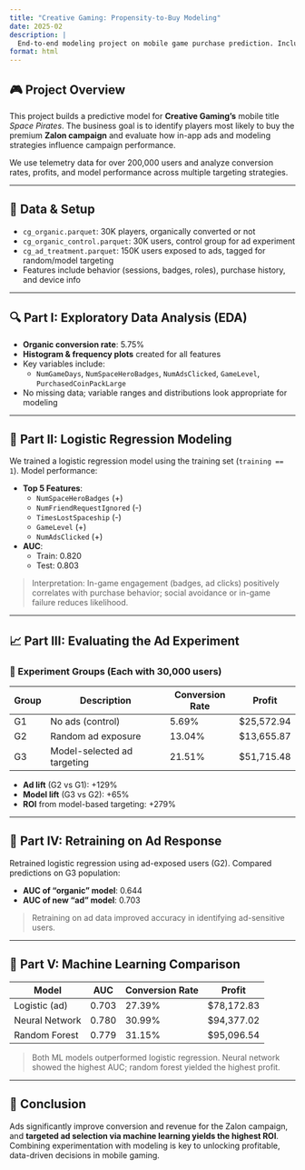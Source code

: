 ```yaml
---
title: "Creative Gaming: Propensity-to-Buy Modeling"
date: 2025-02
description: |
  End-to-end modeling project on mobile game purchase prediction. Includes EDA, logistic regression, ad experiment, and machine learning comparison.
format: html
---
```


## 🎮 Project Overview

This project builds a predictive model for **Creative Gaming’s** mobile title *Space Pirates*. The business goal is to identify players most likely to buy the premium **Zalon campaign** and evaluate how in-app ads and modeling strategies influence campaign performance.

We use telemetry data for over 200,000 users and analyze conversion rates, profits, and model performance across multiple targeting strategies.

---

## 📁 Data & Setup

- `cg_organic.parquet`: 30K players, organically converted or not
- `cg_organic_control.parquet`: 30K users, control group for ad experiment
- `cg_ad_treatment.parquet`: 150K users exposed to ads, tagged for random/model targeting
- Features include behavior (sessions, badges, roles), purchase history, and device info

---

## 🔍 Part I: Exploratory Data Analysis (EDA)

- **Organic conversion rate**: 5.75%
- **Histogram & frequency plots** created for all features
- Key variables include:
  - `NumGameDays`, `NumSpaceHeroBadges`, `NumAdsClicked`, `GameLevel`, `PurchasedCoinPackLarge`
- No missing data; variable ranges and distributions look appropriate for modeling

---

## 🤖 Part II: Logistic Regression Modeling

We trained a logistic regression model using the training set (`training == 1`). Model performance:

- **Top 5 Features**:
  - `NumSpaceHeroBadges` (+)
  - `NumFriendRequestIgnored` (-)
  - `TimesLostSpaceship` (-)
  - `GameLevel` (+)
  - `NumAdsClicked` (+)
- **AUC**:
  - Train: 0.820
  - Test: 0.803

> Interpretation: In-game engagement (badges, ad clicks) positively correlates with purchase behavior; social avoidance or in-game failure reduces likelihood.

---

## 📈 Part III: Evaluating the Ad Experiment

### 🎯 Experiment Groups (Each with 30,000 users)

| Group | Description                     | Conversion Rate | Profit      |
|-------|----------------------------------|------------------|-------------|
| G1    | No ads (control)                | 5.69%            | \$25,572.94 |
| G2    | Random ad exposure              | 13.04%           | \$13,655.87 |
| G3    | Model-selected ad targeting     | 21.51%           | \$51,715.48 |

- **Ad lift** (G2 vs G1): +129%
- **Model lift** (G3 vs G2): +65%
- **ROI** from model-based targeting: +279%

---

## 🔁 Part IV: Retraining on Ad Response

Retrained logistic regression using ad-exposed users (G2). Compared predictions on G3 population:

- **AUC of “organic” model**: 0.644
- **AUC of new “ad” model**: 0.703

> Retraining on ad data improved accuracy in identifying ad-sensitive users.

---

## 🧠 Part V: Machine Learning Comparison

| Model              | AUC   | Conversion Rate | Profit       |
|-------------------|--------|------------------|--------------|
| Logistic (ad)     | 0.703  | 27.39%           | \$78,172.83  |
| Neural Network    | 0.780  | 30.99%           | \$94,377.02  |
| Random Forest     | 0.779  | 31.15%           | \$95,096.54  |

> Both ML models outperformed logistic regression. Neural network showed the highest AUC; random forest yielded the highest profit.

---

## 🧾 Conclusion

Ads significantly improve conversion and revenue for the Zalon campaign, and **targeted ad selection via machine learning yields the highest ROI**. Combining experimentation with modeling is key to unlocking profitable, data-driven decisions in mobile gaming.

